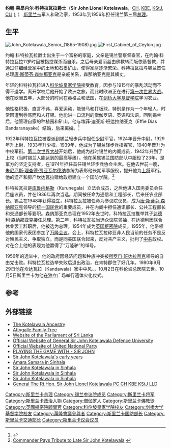 {{Infobox Prime Minister
 | honorific-prefix = 
 | name             = 约翰·莱昂内尔·科特拉瓦拉爵士<br>Sir John Lionel Kotelawala
 | honorific-suffix = [[Order_of_the_Companions_of_Honour|CH]], [[Order_of_the_British_Empire|KBE]], [[Doctor_of_Laws|LLD]]
 | image            = John Kotelawala (1951).jpg
 | order            = [[斯里兰卡总理|锡兰总理]]
 | term_start       = 1953年10月12日
 | term_end         = 1956年4月12日
 | monarch          = [[伊丽莎白二世|伊丽莎白二世]]
 | predecessor      = [[达德利·森纳那亚克|达德利·森纳那亚克]]
 | successor        = [[所罗门·班达拉奈克|所罗门·班达拉奈克]]
 | birth_date       = {{Birth date|1895|04|04|df=y}}
 | birth_place      = [[锡兰|锡兰]]
 | death_date       = {{death date and age|1980|10|2|1895|4|4|df=y}}
 | death_place      = 斯里兰卡[[科伦坡|科伦坡]]
 | party            = [[斯里兰卡统一国民党|统一国民党]]
 | spouse           =
 | alma_mater       = [[剑桥大学基督学院|剑桥大学基督学院]],<br>[[科伦坡皇家学院|科伦坡皇家学院]]
 | religion         = [[上座部佛教|上座部佛教]]
 | profession       = [[政治家|政治家]], [[军人|军人]], [[种植园|种植园]]主
 | rank             = [[上将|上将]] (斯里兰卡军队), <br> [[上校|上校]] (锡兰国防部队)
 | branch           = [[锡兰国防部队|锡兰国防部队]], <br> [[斯里兰卡陆军|斯里兰卡陆军]]
 | unit             = <!-- Commented out: [[File:SLLI_Crest.gif|25px]] -->[[锡兰轻步兵|锡兰轻步兵]]
 | allegiance       = [[锡兰|锡兰]]
 | serviceyears     = 23年
 | signature        =
 | website          =
 | footnotes        =
|}}

'''约翰·莱昂内尔·科特拉瓦拉爵士'''（'''Sir John Lionel Kotelawala'''，[[名誉勋位|CH]], [[大英帝国勋章|KBE]], [[圣约翰勋章|KStJ]], [[锡兰轻步兵|CLI]] ({{lang-si|ශ්‍රිමත් ජොන් ලයනල් කොතලාවල}}; {{bd|1895年|4月4日|1980年|10月2日}}） [[斯里兰卡|斯里兰卡]]军人和政治家，1953年到1956年担任锡兰第三届[[斯里兰卡总理|总理]]。

==生平==
[[File:John_Kotelawala_Senior_(1865-1908).jpg|thumb]]
[[File:First_Cabinet_of_Ceylon.jpg|right]]

约翰·科特拉瓦拉爵士出生于一个富裕的家庭，父亲是锡兰警察督查官，在约翰·科特拉瓦拉11岁时因被指控谋杀而自杀。之后母亲爱丽丝由佛教转而皈依基督教，并通过仔细经营家中的土地和石墨矿山，使得家庭逐渐繁荣。科特拉瓦拉与锡兰首任总理[[唐·斯蒂芬·森纳那亚克|唐·斯蒂芬·森纳那亚克]]是亲戚关系，森那纳亚克是其姨丈。

年轻的科特拉瓦拉进入[[科伦坡皇家学院|科伦坡皇家学院]]接受教育，因参与1915年的暴乱活动而不得不退学。离开学校后他开始了欧洲之旅，而此时欧洲正在进行[[第一次世界大战|第一次世界大战]]。他在欧洲五年，大部分的时间在英格兰和法国，在[[剑桥大学基督学院|剑桥大学基督学院]]学习农业。

他性格积极，直言不讳，喜爱运动，能骑马和打板球，特别是作为一个年轻人，时常因遭到辱骂而和人打架。他能讲一口流利的僧伽罗语、英语和法语。回到锡兰后，他管理自家的种植园和矿山。他与埃菲·迪亚斯·班达拉纳亚克（Effie Dias Bandaranayake）结婚，后来离婚。<ref>{{Cite web |url=http://www.sundaytimes.lk/140209/sunday-times-2/how-kotelawala-snr-got-young-brother-in-law-killed-84856.html |title=How Kotelawala (Snr) got young brother-in-law killed  |access-date=2014-07-21 |archive-date=2015-09-24 |archive-url=https://web.archive.org/web/20150924132701/http://www.sundaytimes.lk/140209/sunday-times-2/how-kotelawala-snr-got-young-brother-in-law-killed-84856.html |dead-url=no }}</ref>

1922年科特拉瓦拉被委派到锡兰轻步兵中担任[[少尉|少尉]]军官，1924年晋升中尉，1929年升上尉，1933年升少校。1939年，他成为了锡兰轻步兵指挥官，1940年晋升为中校军衔。[[第二次世界大战|第二次世界大战]]开始后，他成为战时锡兰的内阁成员，1942年升到了上校（当时锡兰人能达到的最高等级）。他在英属锡兰国防部队中服役了23年，是军方的坚定支持者，在1974年担任首任锡兰轻步兵协会主席。在他去世前一晚，[[朱尼厄斯·理查德·贾亚瓦尔德纳|朱尼厄斯·理查德·贾亚瓦尔德纳]]总统为表彰他长期军事服役，提升他为[[上将|上将]]军衔。他的遗产和房产坎达瓦拉赠给政府建立一个国防学院。<ref>[http://www.army.lk/detailed.php?NewsId=103 Commander Pays Tribute to Late Sir John Kotelawala ] {{webarchive|url=https://web.archive.org/web/20090411014907/http://www.army.lk/detailed.php?NewsId=103 |date=2009-04-11 }}</ref>

科特拉瓦拉是[[库鲁内格勒|库鲁内格勒]]（Kurunegala）立法会成员，之后他进入国务委员会任后座议员，并在1936年再次当选。期间被任命为通信和工程部长，后来任农业部长。锡兰在1948年获得独立，科特拉瓦拉被任命为参议院议员，成为[[唐·斯蒂芬·森纳那亚克|唐·斯蒂芬·森纳那亚克]]领导的[[斯里兰卡统一国民党|统一国民党]]的重要成员，并在内阁中担任通讯部长、公共工程部长和交通部长等要职。森纳那亚克总理在1952年去世时，科特拉瓦拉推举其子[[达德利·森纳那亚克|达德利·森纳那亚克]]接任总理。第二年，科特拉瓦拉当选众议院领袖，在达德利因联合休业罢工辞职后，他被选为总理。1954年成为[[英国枢密院|英国枢密院]]成员。1955年，他带领他的国家代表团参加了[[万隆会议|万隆会议]]。会上，科特拉瓦拉称亚非人民当前的任务不是反对殖民主义、争取独立，而是同美国联合起来，反对共产主义，批判了[[中共|中共]]政权。对在会上他的表现为他赢得了“万隆驴”的绰号。

1956年的选举中，他的政府因经济问题和种族冲突被[[所罗门·班达拉奈克|所罗门·班达拉奈克]]领导的自由党击败。科特拉瓦拉选举失败后退出政治，在肯特郡住了好几年。1980年9月29日他在坎达瓦拉（Kandawala）家中中风。，10月2日在科伦坡总医院去世。10月5日斯里兰卡为他在独立广场举行遗体火化仪式。

==参考==
{{Reflist}}

==外部链接==
*[http://www.rootsweb.ancestry.com/~lkawgw/gen3003.htm  The Kotelawala Ancestry] {{Wayback|url=http://www.rootsweb.ancestry.com/~lkawgw/gen3003.htm |date=20180601151905 }}
*[http://www.rootsweb.ancestry.com/~lkawgw/gen3119.htm   Attygalle Family Tree] {{Wayback|url=http://www.rootsweb.ancestry.com/~lkawgw/gen3119.htm |date=20080324111908 }}
*[https://web.archive.org/web/20080325034304/http://www.parliament.lk/handbook_of_parliament/prime_ministers.jsp Website of the Parliament of Sri Lanka]
*[http://www.kdu.ac.lk/ Official Website of General Sir John Kotelawala Defence University] {{Wayback|url=http://www.kdu.ac.lk/ |date=20120513124528 }}
*[https://web.archive.org/web/20080418182701/http://www.unp.lk/portal/ Official Website of United National Party]
*[http://www.uklankatimes.net/Insidepages/OpenFile/OpenFile.aspx?SID=3  PLAYING THE GAME WITH - SIR JOHN]{{dead link|date=2018年1月 |bot=InternetArchiveBot |fix-attempted=yes }}
*[http://www.rootsweb.ancestry.com/~lkawgw/sirjohn.html Sir John Kotelawala's early years] {{Wayback|url=http://www.rootsweb.ancestry.com/~lkawgw/sirjohn.html |date=20180530204738 }}
*[https://web.archive.org/web/20140728031859/http://www.rivira.lk/2009/02/01/rivinetha2.htm  Amara Samara in Sinhala]
*[https://web.archive.org/web/20150208053627/http://www.divaina.com/2008/06/23/mano04.html  Sir John Kotelawala in Sinhala]
*[https://web.archive.org/web/20081006163349/http://www.lankadeepa.lk/Section/diyatha/15062008/09.htm  Sir John Kotelawala in Sinhala]
*[https://web.archive.org/web/20150923215309/http://www.divaina.com/2008/10/20/mano03.html   Sir John Kotelawala in Sinhala]
*[http://ceylonmedals.com/sir_john_bio.htm General The Rt.Hon. Sir John Lionel Kotelawala PC CH KBE KStJ LLD] {{Wayback|url=http://ceylonmedals.com/sir_john_bio.htm |date=20110813092858 }}

{{斯里兰卡总理}}

{{Authority control}}
{{DEFAULTSORT: Kotelawala, John}}
[[Category:斯里兰卡总理|Category:斯里兰卡总理]]
[[Category:锡兰参议院成员|Category:锡兰参议院成员]]
[[Category:斯里兰卡将军|Category:斯里兰卡将军]]
[[Category:斯里兰卡政治人物|Category:斯里兰卡政治人物]]
[[Category:僧伽罗人|Category:僧伽罗人]]
[[Category:斯里兰卡佛教徒|Category:斯里兰卡佛教徒]]
[[Category:英國樞密院顧問官|Category:英國樞密院顧問官]]
[[Category:科伦坡皇家学院校友|Category:科伦坡皇家学院校友]]
[[Category:剑桥大学基督学院校友|Category:剑桥大学基督学院校友]]
[[Category:萬隆會議參與者|Category:萬隆會議參與者]]
[[Category:斯里兰卡国防部长|Category:斯里兰卡国防部长]]
[[Category:斯里兰卡交通部长|Category:斯里兰卡交通部长]]
[[Category:斯里兰卡议会议员|Category:斯里兰卡议会议员]]